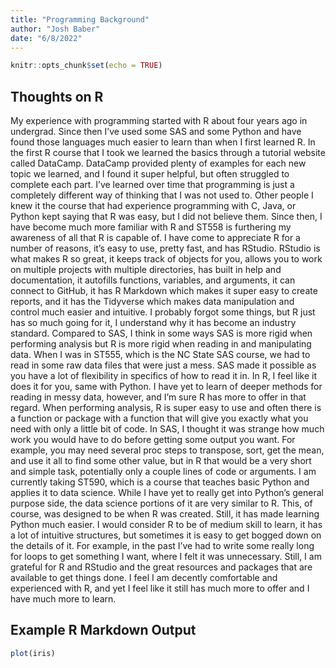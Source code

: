 ```yaml
---
title: "Programming Background"
author: "Josh Baber"
date: "6/8/2022"
---
```


```r
knitr::opts_chunk$set(echo = TRUE)
```

## Thoughts on R

  My experience with programming started with R about four years ago in undergrad.  Since then I've used some SAS and some Python and have found those languages much easier to learn than when I first learned R.  In the first R course that I took we learned the basics through a tutorial website called DataCamp.  DataCamp provided plenty of examples for each new topic we learned, and I found it super helpful, but often struggled to complete each part.  I've learned over time that programming is just a completely different way of thinking that I was not used to.  Other people I knew it the course that had experience programming with C, Java, or Python kept saying that R was easy, but I did not believe them.
  Since then, I have become much more familiar with R and ST558 is furthering my awareness of all that R is capable of.  I have come to appreciate R for a number of reasons, it's easy to use, pretty fast, and has RStudio.  RStudio is what makes R so great, it keeps track of objects for you, allows you to work on multiple projects with multiple directories, has built in help and documentation, it autofills functions, variables, and arguments, it can connect to GitHub, it has R Markdown which makes it super easy to create reports, and it has the Tidyverse which makes data manipulation and control much easier and intuitive.  I probably forgot some things, but R just has so much going for it, I understand why it has become an industry standard.
  Compared to SAS, I think in some ways SAS is more rigid when performing analysis but R is more rigid when reading in and manipulating data.  When I was in ST555, which is the NC State SAS course, we had to read in some raw data files that were just a mess.  SAS made it possible as you have a lot of flexibility in specifics of how to read it in.  In R, I feel like it does it for you, same with Python.  I have yet to learn of deeper methods for reading in messy data, however, and I'm sure R has more to offer in that regard.  When performing analysis, R is super easy to use and often there is a function or package with a function that will give you exactly what you need with only a little bit of code.  In SAS, I thought it was strange how much work you would have to do before getting some output you want.  For example, you may need several proc steps to transpose, sort, get the mean, and use it all to find some other value, but in R that would be a very short and simple task, potentially only a couple lines of code or arguments.
  I am currently taking ST590, which is a course that teaches basic Python and applies it to data science.  While I have yet to really get into Python's general purpose side, the data science portions of it are very similar to R.  This, of course, was designed to be when R was created.  Still, it has made learning Python much easier.  I would consider R to be of medium skill to learn, it has a lot of intuitive structures, but sometimes it is easy to get bogged down on the details of it.  For example, in the past I've had to write some really long for loops to get something I want, where I felt it was unnecessary.  Still, I am grateful for R and RStudio and the great resources and packages that are available to get things done.  I feel I am decently comfortable and experienced with R, and yet I feel like it still has much more to offer and I have much more to learn.
  
## Example R Markdown Output

```r
plot(iris)
```

